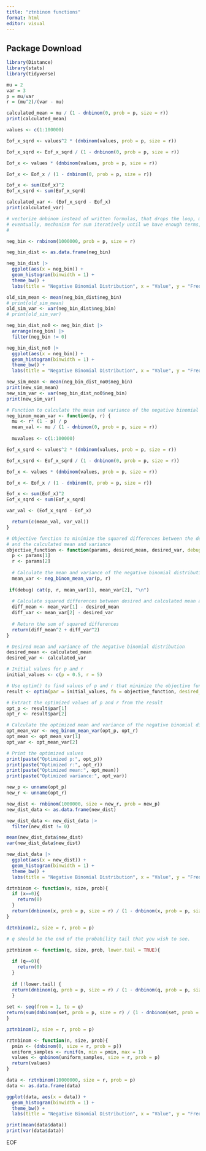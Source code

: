 ```yaml
---
title: "ztnbinom functions"
format: html
editor: visual
---
```


## Package Download

```r
library(Distance)
library(stats)
library(tidyverse)
```

```r
mu = 2
var = 3
p = mu/var
r = (mu^2)/(var - mu)
```

```r
calculated_mean = mu / (1 - dnbinom(0, prob = p, size = r))
print(calculated_mean)

values <- c(1:100000)

Eof_x_sqrd <- values^2 * (dnbinom(values, prob = p, size = r))

Eof_x_sqrd <- Eof_x_sqrd / (1 - dnbinom(0, prob = p, size = r))

Eof_x <- values * (dnbinom(values, prob = p, size = r))

Eof_x <- Eof_x / (1 - dnbinom(0, prob = p, size = r))

Eof_x <- sum(Eof_x)^2
Eof_x_sqrd <- sum(Eof_x_sqrd)

calculated_var <- (Eof_x_sqrd - Eof_x)
print(calculated_var)

# vectorize dnbinom instead of written formulas, that drops the loop, makes it faster
# eventually, mechanism for sum iteratively until we have enough terms, reaches the bottom of the graph
#
```

```r

neg_bin <- rnbinom(1000000, prob = p, size = r)

neg_bin_dist <- as.data.frame(neg_bin)

neg_bin_dist |>
  ggplot(aes(x = neg_bin)) +
  geom_histogram(binwidth = 1) +
  theme_bw() +
  labs(title = "Negative Binomial Distribution", x = "Value", y = "Frequency")

old_sim_mean <- mean(neg_bin_dist$neg_bin)
# print(old_sim_mean)
old_sim_var <- var(neg_bin_dist$neg_bin)
# print(old_sim_var)

neg_bin_dist_no0 <- neg_bin_dist |>
  arrange(neg_bin) |>
  filter(neg_bin != 0)

neg_bin_dist_no0 |>
  ggplot(aes(x = neg_bin)) +
  geom_histogram(binwidth = 1) +
  theme_bw() +
  labs(title = "Negative Binomial Distribution", x = "Value", y = "Frequency")

new_sim_mean <- mean(neg_bin_dist_no0$neg_bin)
print(new_sim_mean)
new_sim_var <- var(neg_bin_dist_no0$neg_bin)
print(new_sim_var)
```

```r
# Function to calculate the mean and variance of the negative binomial distribution
neg_binom_mean_var <- function(p, r) {
  mu <- r* (1 - p) / p
  mean_val <- mu / (1 - dnbinom(0, prob = p, size = r))
  
  muvalues <- c(1:100000)

Eof_x_sqrd <- values^2 * (dnbinom(values, prob = p, size = r))

Eof_x_sqrd <- Eof_x_sqrd / (1 - dnbinom(0, prob = p, size = r))

Eof_x <- values * (dnbinom(values, prob = p, size = r))

Eof_x <- Eof_x / (1 - dnbinom(0, prob = p, size = r))

Eof_x <- sum(Eof_x)^2
Eof_x_sqrd <- sum(Eof_x_sqrd)

var_val <- (Eof_x_sqrd - Eof_x)

  return(c(mean_val, var_val))
}

# Objective function to minimize the squared differences between the desired mean and variance
# and the calculated mean and variance
objective_function <- function(params, desired_mean, desired_var, debug = FALSE) {
  p <- params[1]
  r <- params[2]
  
  # Calculate the mean and variance of the negative binomial distribution
  mean_var <- neg_binom_mean_var(p, r)
  
 if(debug) cat(p, r, mean_var[1], mean_var[2], "\n")
  
  # Calculate squared differences between desired and calculated mean and variance
  diff_mean <- mean_var[1] - desired_mean
  diff_var <- mean_var[2] - desired_var
  
  # Return the sum of squared differences
  return(diff_mean^2 + diff_var^2)
}

# Desired mean and variance of the negative binomial distribution
desired_mean <- calculated_mean
desired_var <- calculated_var

# Initial values for p and r
initial_values <- c(p = 0.5, r = 5)

# Use optim() to find values of p and r that minimize the objective function
result <- optim(par = initial_values, fn = objective_function, desired_mean = desired_mean, desired_var = desired_var, method = "L-BFGS-B", lower = c(0, 0), upper = c(1, Inf))

# Extract the optimized values of p and r from the result
opt_p <- result$par[1]
opt_r <- result$par[2]

# Calculate the optimized mean and variance of the negative binomial distribution
opt_mean_var <- neg_binom_mean_var(opt_p, opt_r)
opt_mean <- opt_mean_var[1]
opt_var <- opt_mean_var[2]

# Print the optimized values
print(paste("Optimized p:", opt_p))
print(paste("Optimized r:", opt_r))
print(paste("Optimized mean:", opt_mean))
print(paste("Optimized variance:", opt_var))
```

```r
new_p <- unname(opt_p)
new_r <- unname(opt_r)

new_dist <- rnbinom(1000000, size = new_r, prob = new_p)
new_dist_data <- as.data.frame(new_dist)

new_dist_data <- new_dist_data |>
  filter(new_dist != 0)

mean(new_dist_data$new_dist)
var(new_dist_data$new_dist)

new_dist_data |>
  ggplot(aes(x = new_dist)) +
  geom_histogram(binwidth = 1) +
  theme_bw() +
  labs(title = "Negative Binomial Distribution", x = "Value", y = "Frequency")
```

```r
dztnbinom <- function(x, size, prob){
  if (x==0){
    return(0)
  }
  return(dnbinom(x, prob = p, size = r) / (1 - dnbinom(x, prob = p, size = r)))
}

dztnbinom(2, size = r, prob = p)
```

```r
# q should be the end of the probability tail that you wish to see. 

pztnbinom <- function(q, size, prob, lower.tail = TRUE){
  
  if (q==0){
    return(0)
  }
  
  if (!lower.tail) {
  return(dnbinom(q, prob = p, size = r) / (1 - dnbinom(q, prob = p, size = r)))
  }
  
set <- seq(from = 1, to = q)
return(sum(dnbinom(set, prob = p, size = r) / (1 - dnbinom(set, prob = p, size = r))))
}

pztnbinom(2, size = r, prob = p)
```

```r

rztnbinom <- function(n, size, prob){
  pmin <- (dnbinom(0, size = r, prob = p))
  uniform_samples <- runif(n, min = pmin, max = 1)
  values <- qnbinom(uniform_samples, size = r, prob = p)
  return(values)
}

data <- rztnbinom(10000000, size = r, prob = p)
data <- as.data.frame(data)

ggplot(data, aes(x = data)) +
  geom_histogram(binwidth = 1) +
  theme_bw() +
  labs(title = "Negative Binomial Distribution", x = "Value", y = "Frequency")

print(mean(data$data))
print(var(data$data))

```

EOF
